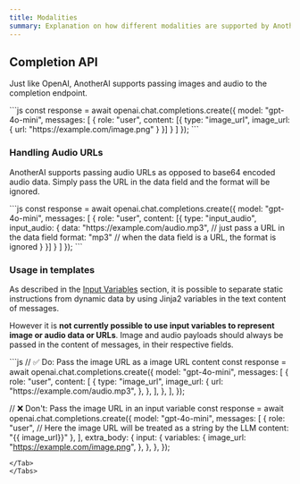 ```yaml
---
title: Modalities
summary: Explanation on how different modalities are supported by AnotherAI
---
```



## Completion API

Just like OpenAI, AnotherAI supports passing images and audio to the completion endpoint.

<Tabs>
<Tab value="OpenAI SDK (js)">
```js
const response = await openai.chat.completions.create({
  model: "gpt-4o-mini",
  messages: [
    {
      role: "user",
      content: [{ type: "image_url", image_url: { url: "https://example.com/image.png" } }]
    }
  ]
});
```
</Tab>
</Tabs>

### Handling Audio URLs

AnotherAI supports passing audio URLs as opposed to base64 encoded audio data. Simply pass the URL in the data field and the format will be ignored.

<Tabs>
<Tab value="OpenAI SDK (js)">
```js
const response = await openai.chat.completions.create({
  model: "gpt-4o-mini",
  messages: [
    {
      role: "user",
      content: [{ type: "input_audio", input_audio: { 
        data: "https://example.com/audio.mp3", // just pass a URL in the data field
        format: "mp3" // when the data field is a URL, the format is ignored
    } }]
    }
  ]
});
```
</Tab>
</Tabs>

### Usage in templates

As described in the [Input Variables](/observability/input-variables) section, it is possible to separate static instructions from dynamic data by using Jinja2 variables in the text content of messages.

However it is **not currently possible to use input variables to represent image or audio data or URLs**. Image and audio payloads should always be passed in the content of messages, in their respective fields.

<Tabs>
<Tab value="OpenAI SDK (js)">
```js
// ✅ Do: Pass the image URL as a image URL content
const response = await openai.chat.completions.create({
  model: "gpt-4o-mini",
  messages: [
    {
      role: "user",
      content: [
        {
          type: "image_url",
          image_url: {
            url: "https://example.com/audio.mp3",
          },
        },
      ],
    },
  ],
});

// ❌ Don't: Pass the image URL in an input variable
const response = await openai.chat.completions.create({
  model: "gpt-4o-mini",
  messages: [
    {
      role: "user",
      // Here the image URL will be treated as a string by the LLM
      content: "{{ image_url}}"
    },
  ],
  extra_body: {
    input: {
      variables: {
        image_url: "https://example.com/image.png",
      },
    },
  },
});

```
</Tab>
</Tabs>



